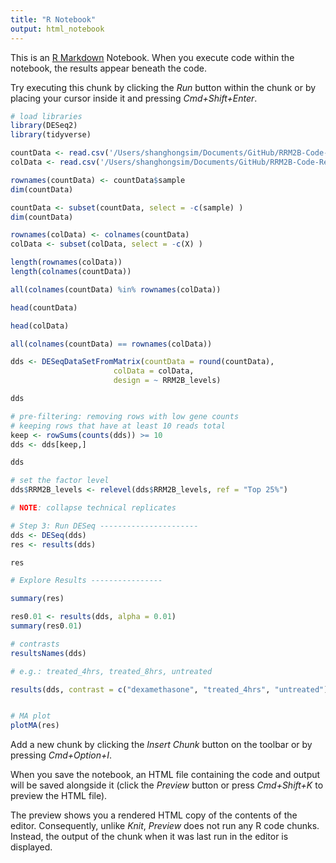 ```yaml
---
title: "R Notebook"
output: html_notebook
---
```


This is an [R Markdown](http://rmarkdown.rstudio.com) Notebook. When you execute code within the notebook, the results appear beneath the code. 

Try executing this chunk by clicking the *Run* button within the chunk or by placing your cursor inside it and pressing *Cmd+Shift+Enter*. 
```r
# load libraries
library(DESeq2)
library(tidyverse)
```

```r
countData <- read.csv('/Users/shanghongsim/Documents/GitHub/RRM2B-Code-Repository/countDataBRCA.csv', header = TRUE)
colData <- read.csv('/Users/shanghongsim/Documents/GitHub/RRM2B-Code-Repository/colDataBRCA.csv', header = TRUE)

```

```r
rownames(countData) <- countData$sample
dim(countData)
```

```r
countData <- subset(countData, select = -c(sample) )
dim(countData)
```

```r
rownames(colData) <- colnames(countData)
colData <- subset(colData, select = -c(X) )
```

```r
length(rownames(colData))
length(colnames(countData))
```


```r
all(colnames(countData) %in% rownames(colData))
```

```r
head(countData)
```
```r
head(colData)
```

```r
all(colnames(countData) == rownames(colData))
```
```r
dds <- DESeqDataSetFromMatrix(countData = round(countData),
                       colData = colData,
                       design = ~ RRM2B_levels)

dds
```
```r
# pre-filtering: removing rows with low gene counts
# keeping rows that have at least 10 reads total
keep <- rowSums(counts(dds)) >= 10
dds <- dds[keep,]

dds

# set the factor level
dds$RRM2B_levels <- relevel(dds$RRM2B_levels, ref = "Top 25%")

# NOTE: collapse technical replicates

# Step 3: Run DESeq ----------------------
dds <- DESeq(dds)
res <- results(dds)

res

```
```r
# Explore Results ----------------

summary(res)

res0.01 <- results(dds, alpha = 0.01)
summary(res0.01)

# contrasts
resultsNames(dds)

# e.g.: treated_4hrs, treated_8hrs, untreated

results(dds, contrast = c("dexamethasone", "treated_4hrs", "untreated"))



```

```r
# MA plot
plotMA(res)

```

Add a new chunk by clicking the *Insert Chunk* button on the toolbar or by pressing *Cmd+Option+I*.

When you save the notebook, an HTML file containing the code and output will be saved alongside it (click the *Preview* button or press *Cmd+Shift+K* to preview the HTML file). 

The preview shows you a rendered HTML copy of the contents of the editor. Consequently, unlike *Knit*, *Preview* does not run any R code chunks. Instead, the output of the chunk when it was last run in the editor is displayed.

